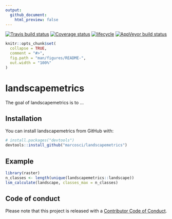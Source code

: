 ```yaml
---
output:
  github_document:
    html_preview: false
---
```


[![Travis build status](https://travis-ci.org/marcosci/landscapemetrics.svg?branch=master)](https://travis-ci.org/marcosci/landscapemetrics)
[![Coverage status](https://codecov.io/gh/marcosci/landscapemetrics/branch/master/graph/badge.svg)](https://codecov.io/github/marcosci/landscapemetrics?branch=master)
[![lifecycle](https://img.shields.io/badge/lifecycle-experimental-orange.svg)](https://www.tidyverse.org/lifecycle/#experimental)
 [![AppVeyor build status](https://ci.appveyor.com/api/projects/status/github/marcosci/landscapemetrics?branch=master&svg=true)](https://ci.appveyor.com/project/marcosci/landscapemetrics)
<!-- README.md is generated from README.Rmd. Please edit that file -->

```r
knitr::opts_chunk$set(
  collapse = TRUE,
  comment = "#>",
  fig.path = "man/figures/README-",
  out.width = "100%"
)
```
# landscapemetrics

The goal of landscapemetrics is to ...

## Installation

You can install landscapemetrics from GitHub with:

```r
# install.packages("devtools")
devtools::install_github("marcosci/landscapemetrics")
```

## Example

```r
library(raster)
n_classes <- length(unique(landscapemetrics::landscape))
lsm_calculate(landscape, classes_max = n_classes)
```

## Code of conduct
Please note that this project is released with a [Contributor Code of Conduct](CODE_OF_CONDUCT.md).
